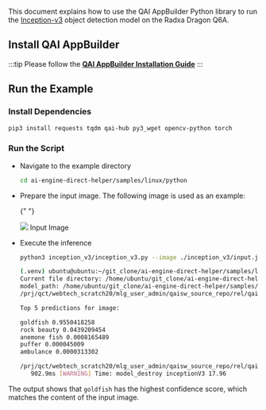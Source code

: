 This document explains how to use the QAI AppBuilder Python library to run the [Inception-v3](https://aihub.qualcomm.com/models/inception_v3?domain=Computer+Vision&useCase=Image+Classification&chipsets=qualcomm-qcs6490-proxy) object detection model on the Radxa Dragon Q6A.

## Install QAI AppBuilder

:::tip
Please follow the [**QAI AppBuilder Installation Guide**](qai-appbuilder)
:::

## Run the Example

### Install Dependencies

<NewCodeBlock tip="Device" type="device">

```bash
pip3 install requests tqdm qai-hub py3_wget opencv-python torch
```

</NewCodeBlock>

### Run the Script

- Navigate to the example directory

   <NewCodeBlock tip="Device" type="device">

  ```bash
  cd ai-engine-direct-helper/samples/linux/python
  ```

    </NewCodeBlock>

- Prepare the input image. The following image is used as an example:

  {" "}

  <div style={{ textAlign: "center" }}>
    <img src="/en/img/dragon/q6a/test_image.webp" style={{ width: "65%" }} />
    Input Image
  </div>

- Execute the inference

    <NewCodeBlock tip="Device" type="device">

  ```bash
  python3 inception_v3/inception_v3.py --image ./inception_v3/input.jpg
  ```

    </NewCodeBlock>

  ```bash
  (.venv) ubuntu@ubuntu:~/git_clone/ai-engine-direct-helper/samples/linux/python$ python3 inception_v3/inception_v3.py --image ./inception_v3/input.jpg
  Current file directory: /home/ubuntu/git_clone/ai-engine-direct-helper/samples/linux/python/inception_v3
  model_path: /home/ubuntu/git_clone/ai-engine-direct-helper/samples/linux/python/inception_v3/models/inception_v3.bin
  /prj/qct/webtech_scratch20/mlg_user_admin/qaisw_source_repo/rel/qairt-2.37.1/point_release/SNPE_SRC/avante-tools/prebuilt/dsp/hexagon-sdk-5.4.0/ipc/fastrpc/rpcmem/src/rpcmem_android.c:38:dummy call to rpcmem_init, rpcmem APIs will be used from libxdsprpc

  Top 5 predictions for image:

  goldfish 0.9550418258
  rock beauty 0.0439209454
  anemone fish 0.0008165489
  puffer 0.000045009
  ambulance 0.0000313302

  /prj/qct/webtech_scratch20/mlg_user_admin/qaisw_source_repo/rel/qairt-2.37.1/point_release/SNPE_SRC/avante-tools/prebuilt/dsp/hexagon-sdk-5.4.0/ipc/fastrpc/rpcmem/src/rpcmem_android.c:42:dummy call to rpcmem_deinit, rpcmem APIs will be used from libxdsprpc
     902.9ms [WARNING] Time: model_destroy inceptionV3 17.96
  ```

The output shows that `goldfish` has the highest confidence score, which matches the content of the input image.

